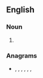 ==English==

===Noun===
{{head|en|noun plural form}}

# {{plural of|proter|lang=en}}

===Anagrams===
* {{l|en|perrots}}, {{l|en|porrets}}, {{l|en|porters}}, {{l|en|presort}}, {{l|en|pretors}}, {{l|en|reports}}, {{l|en|sporter}}